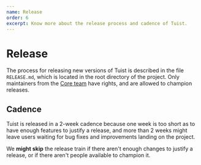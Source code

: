 ```yaml
---
name: Release
order: 6
excerpt: Know more about the release process and cadence of Tuist.
---
```



# Release

The process for releasing new versions of Tuist is described in the file `RELEASE.md`,
which is located in the root directory of the project.
Only maintainers from the [Core team](/docs/contribution/core-team/) have rights,
and are allowed to champion releases.

## Cadence

Tuist is released in a 2-week cadence because one week is too short as to have enough features to justify a release,
and more than 2 weeks might leave users waiting for bug fixes and improvements landing on the project.

We **might skip** the release train if there aren't enough changes to justify a release,
or if there aren't people available to champion it.

<NextRelease />
